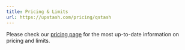 ```yaml
---
title: Pricing & Limits
url: https://upstash.com/pricing/qstash
---
```


Please check our [pricing page](https://upstash.com/pricing/qstash) for the most up-to-date information on pricing and limits. 